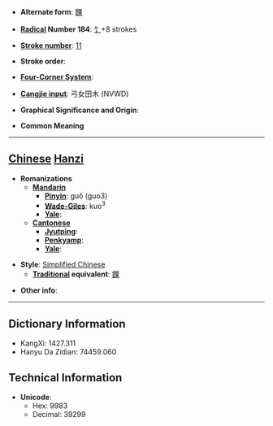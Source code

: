 * '''Alternate form''': [[餜]]

* '''[[Wiktionary:Chinese radical index| Radical]] Number 184''': [[Wiktionary:Chinese radical index 饣|饣]]+8 strokes

* '''[[Wiktionary:Chinese total strokes index|Stroke number]]''': [[Wiktionary:Chinese total strokes index 11|11]]

* '''Stroke order''': 

* '''[[Wiktionary:Chinese four corner index|Four-Corner System]]''': 

* '''[[Wiktionary:Chinese Cangjie index|Cangjie input]]''': 弓女田木 (NVWD)

* '''Graphical Significance and Origin''': 

* '''Common Meaning'''

----

== [[Chinese]] [[Hanzi]] ==

* '''Romanizations'''
** '''[[Mandarin]]'''
*** '''[[Pinyin]]''': guǒ (guo3)
*** '''[[Wade-Giles]]''': kuo<sup>3</sup>
*** '''[[Yale]]''': 
** '''[[Cantonese]]'''
*** '''[[Jyutping]]''':
*** '''[[Penkyamp]]''': 
*** '''[[Yale]]''': 

* '''Style''': [[Simplified Chinese]] 
** '''[[Traditional Chinese|Traditional]] equivalent''': [[餜]]

* '''Other info''': 

----

== Dictionary Information ==

* KangXi: 1427.311
* Hanyu Da Zidian: 74459.060

== Technical Information ==

* '''Unicode''':
** Hex: 9983
** Decimal: 39299